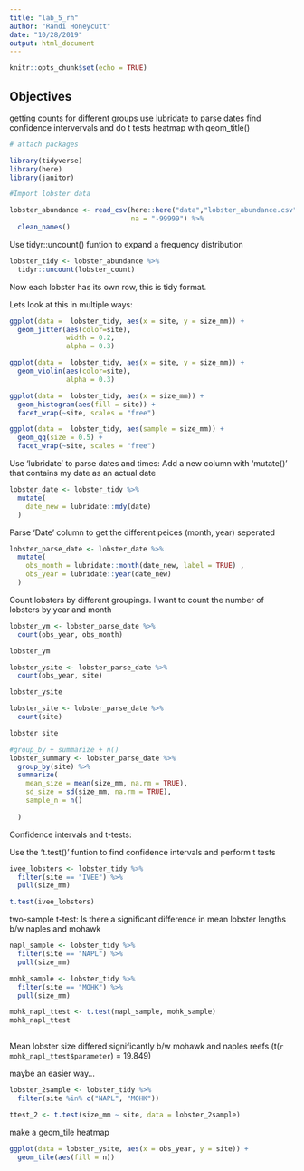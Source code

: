 ```yaml
---
title: "lab_5_rh"
author: "Randi Honeycutt"
date: "10/28/2019"
output: html_document
---
```


```r
knitr::opts_chunk$set(echo = TRUE)
```

## Objectives

getting counts for different groups
use lubridate to parse dates
find confidence intervervals and do t tests 
heatmap with geom_title()

```r
# attach packages

library(tidyverse)
library(here)
library(janitor)

```

```r

#Import lobster data

lobster_abundance <- read_csv(here::here("data","lobster_abundance.csv"), 
                              na = "-99999") %>% 
  clean_names()
```

Use tidyr::uncount() funtion to expand a frequency distribution 

```r

lobster_tidy <- lobster_abundance %>% 
  tidyr::uncount(lobster_count)

```

Now each lobster has its own row, this is tidy format. 

Lets look at this in multiple ways:

```r

ggplot(data =  lobster_tidy, aes(x = site, y = size_mm)) +
  geom_jitter(aes(color=site), 
              width = 0.2, 
              alpha = 0.3)

ggplot(data =  lobster_tidy, aes(x = site, y = size_mm)) +
  geom_violin(aes(color=site), 
              alpha = 0.3)

ggplot(data =  lobster_tidy, aes(x = size_mm)) +
  geom_histogram(aes(fill = site)) +
  facet_wrap(~site, scales = "free")

ggplot(data =  lobster_tidy, aes(sample = size_mm)) +
  geom_qq(size = 0.5) + 
  facet_wrap(~site, scales = "free")

```

Use 'lubridate' to parse dates and times: 
Add a new column with 'mutate()' that contains my date as an actual date
```r

lobster_date <- lobster_tidy %>% 
  mutate(
    date_new = lubridate::mdy(date)
  )

```

Parse 'Date' column to get the different peices (month, year) seperated

```r

lobster_parse_date <- lobster_date %>%
  mutate(
    obs_month = lubridate::month(date_new, label = TRUE) , 
    obs_year = lubridate::year(date_new)
  )

```

Count lobsters by different groupings.
I want to count the number of lobsters by year and month 

```r

lobster_ym <- lobster_parse_date %>% 
  count(obs_year, obs_month)

lobster_ym

lobster_ysite <- lobster_parse_date %>% 
  count(obs_year, site)

lobster_ysite

lobster_site <- lobster_parse_date %>% 
  count(site)

lobster_site

#group_by + summarize + n()
lobster_summary <- lobster_parse_date %>%
  group_by(site) %>% 
  summarize(
    mean_size = mean(size_mm, na.rm = TRUE), 
    sd_size = sd(size_mm, na.rm = TRUE), 
    sample_n = n()
    
  )

```

Confidence intervals and t-tests:

Use the 't.test()' funtion to find confidence intervals and perform t tests 

```r

ivee_lobsters <- lobster_tidy %>% 
  filter(site == "IVEE") %>% 
  pull(size_mm)

t.test(ivee_lobsters)
```

two-sample t-test: 
Is there a significant difference in mean lobster lengths b/w naples and mohawk 

```r

napl_sample <- lobster_tidy %>% 
  filter(site == "NAPL") %>%
  pull(size_mm)

mohk_sample <- lobster_tidy %>% 
  filter(site == "MOHK") %>% 
  pull(size_mm)

mohk_napl_ttest <- t.test(napl_sample, mohk_sample)
mohk_napl_ttest
  

```

Mean lobster size differed significantly b/w mohawk and naples reefs
(t(`r mohk_napl_ttest$parameter`) = 19.849)

maybe an easier way...

```r

lobster_2sample <- lobster_tidy %>% 
  filter(site %in% c("NAPL", "MOHK"))

ttest_2 <- t.test(size_mm ~ site, data = lobster_2sample)
```

make a geom_tile heatmap

```r

ggplot(data = lobster_ysite, aes(x = obs_year, y = site)) +
  geom_tile(aes(fill = n))


```

